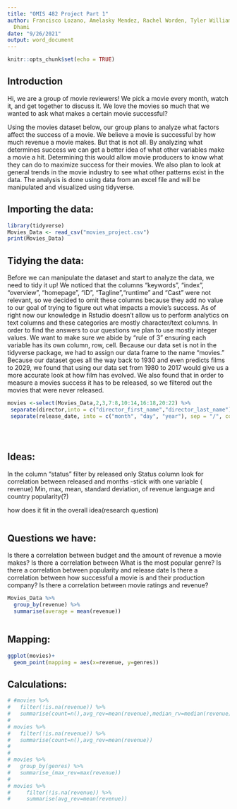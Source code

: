 ```yaml
---
title: "OMIS 482 Project Part 1"
author: Francisco Lozano, Amelasky Mendez, Rachel Worden, Tyler Williams and Gary
  Dhami
date: "9/26/2021"
output: word_document
---
```


```r
knitr::opts_chunk$set(echo = TRUE)
```

## Introduction
Hi, we are a group of movie reviewers! We pick a movie every month, watch it, and get together to discuss it. We love the movies so much that we wanted to ask what makes a certain movie successful? 

Using the movies dataset below, our group plans to analyze what factors affect the success of a movie. We believe a movie is successful by how much revenue a movie makes. But that is not all. By analyzing what determines success we can get a better idea of what other variables make a movie a hit. Determining this would allow movie producers to know what they can do to maximize success for their movies. We also plan to look at general trends in the movie industry to see what other patterns exist in the data. The analysis is done using data from an excel file and will be manipulated and visualized using tidyverse.

## Importing the data:
```r
library(tidyverse)
Movies_Data <- read_csv("movies_project.csv")
print(Movies_Data)
```

## Tidying the data:
Before we can manipulate the dataset and start to analyze the data, we need to tidy it up! We noticed that the columns "keywords", "index", "overview", "homepage", "ID", "Tagline","runtime" and "Cast" were not relevant, so we decided to omit these columns because they add no value to our goal of trying to figure out what impacts a movie's success. As of right now our knowledge in Rstudio doesn't allow us to perform analytics on text columns and these categories are mostly character/text columns. In order to find the answers to our questions we plan to use mostly integer values. We want to make sure we abide by "rule of 3" ensuring each variable has its own column, row, cell. Because our data set is not in the tidyverse package, we had to assign our data frame to the name "movies." Because our dataset goes all the way back to 1930 and even predicts films to 2029, we found that using our data set from 1980 to 2017 would give us a more accurate look at how film has evolved. We also found that in order to measure a movies success it has to be released, so we filtered out the movies that were never released.
```r

movies <-select(Movies_Data,2,3,7:8,10:14,16:18,20:22) %>%
 separate(director,into = c("director_first_name","director_last_name")) %>%
 separate(release_date, into = c("month", "day", "year"), sep = "/", convert= "TRUE") %>%  filter(year>= 1980 & year <= 2017,status=="Released") 




```



```r

```
## Ideas:
In the column "status" filter by released only 
Status column look for correlation between released and months -stick with one variable ( revenue)
Min, max, mean, standard deviation, of revenue 
language and country 
popularity(?)

how does it fit in the overall idea(research question)

```
```
## Questions we have:

Is there a correlation between budget and the amount of revenue a movie makes? 
Is there a correlation between 
What is the most popular genre? 
Is there a correlation between popularity and release date
Is there a correlation between how successful a movie is and their production company? 
Is there a correlation between movie ratings and revenue?


```r
Movies_Data %>% 
  group_by(revenue) %>% 
  summarise(average = mean(revenue))
```


```

```
## Mapping:
```r
ggplot(movies)+
  geom_point(mapping = aes(x=revenue, y=genres))


```
## Calculations:

```r

# #movies %>% 
#   filter(!is.na(revenue)) %>% 
#   summarise(count=n(),avg_rev=mean(revenue),median_rv=median(revenue),max_rev=max(revenue),min_rev=min(revenue),sd_rev=sd(revenue))
# 
# movies %>% 
#   filter(!is.na(revenue)) %>% 
#   summarise(count=n(),avg_rev=mean(revenue))
# 
# 
# movies %>% 
#   group_by(genres) %>% 
#   summarise_(max_rev=max(revenue))
#     
# movies %>% 
#     filter(!is.na(revenue)) %>% 
#     summarise(avg_rev=mean(revenue))

```